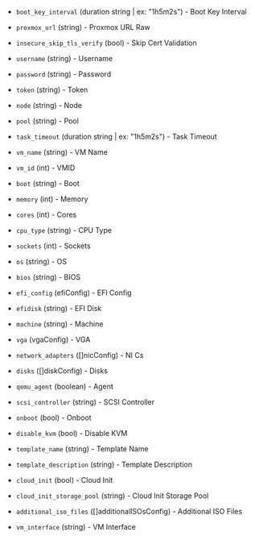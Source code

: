 <!-- Code generated from the comments of the Config struct in builder/proxmox/common/config.go; DO NOT EDIT MANUALLY -->

- `boot_key_interval` (duration string | ex: "1h5m2s") - Boot Key Interval

- `proxmox_url` (string) - Proxmox URL Raw

- `insecure_skip_tls_verify` (bool) - Skip Cert Validation

- `username` (string) - Username

- `password` (string) - Password

- `token` (string) - Token

- `node` (string) - Node

- `pool` (string) - Pool

- `task_timeout` (duration string | ex: "1h5m2s") - Task Timeout

- `vm_name` (string) - VM Name

- `vm_id` (int) - VMID

- `boot` (string) - Boot

- `memory` (int) - Memory

- `cores` (int) - Cores

- `cpu_type` (string) - CPU Type

- `sockets` (int) - Sockets

- `os` (string) - OS

- `bios` (string) - BIOS

- `efi_config` (efiConfig) - EFI Config

- `efidisk` (string) - EFI Disk

- `machine` (string) - Machine

- `vga` (vgaConfig) - VGA

- `network_adapters` ([]nicConfig) - NI Cs

- `disks` ([]diskConfig) - Disks

- `qemu_agent` (boolean) - Agent

- `scsi_controller` (string) - SCSI Controller

- `onboot` (bool) - Onboot

- `disable_kvm` (bool) - Disable KVM

- `template_name` (string) - Template Name

- `template_description` (string) - Template Description

- `cloud_init` (bool) - Cloud Init

- `cloud_init_storage_pool` (string) - Cloud Init Storage Pool

- `additional_iso_files` ([]additionalISOsConfig) - Additional ISO Files

- `vm_interface` (string) - VM Interface

<!-- End of code generated from the comments of the Config struct in builder/proxmox/common/config.go; -->
